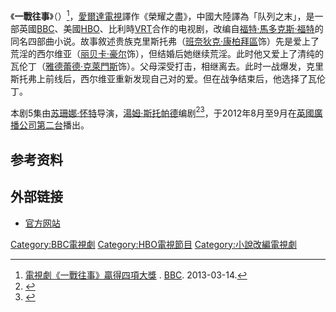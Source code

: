 {{Expand English|Parade's End (TV series)|tpercent=10}}

《'''一戰往事'''》（{{lang-en|''Parade's End''}}）<ref>[http://www.bbc.co.uk/ukchina/trad/entertainment/2013/03/130314_ent_parades_end.shtml 電視劇《一戰往事》贏得四項大獎] {{Wayback|url=http://www.bbc.co.uk/ukchina/trad/entertainment/2013/03/130314_ent_parades_end.shtml |date=20130528204018 }}. [[BBC|BBC]]. 2013-03-14.</ref>，[[愛爾達電視|愛爾達電視]]譯作《榮耀之盡》，中國大陸譯為「队列之末」，是一部英國[[BBC|BBC]]、美國[[HBO|HBO]]、比利時[[弗拉芒廣播電視公司|VRT]]合作的电视剧，改编自[[福特·馬多克斯·福特|福特·馬多克斯·福特]]的同名四部曲小说。故事敘述贵族克里斯托弗（[[班奈狄克·康柏拜區|班奈狄克·康柏拜區]]饰）先是爱上了荒淫的西尔维亚（[[丽贝卡·豪尔|丽贝卡·豪尔]]饰），但结婚后她继续荒淫。此时他又爱上了清纯的瓦伦丁（[[雅德蕾德·克萊門斯|雅德蕾德·克萊門斯]]饰）。父母深受打击，相继离去。此时一战爆发，克里斯托弗上前线后，西尔维亚重新发现自己对的爱。但在战争结束后，他选择了瓦伦丁。

本剧5集由[[苏珊娜·怀特|苏珊娜·怀特]]导演，[[湯姆·斯托帕德|湯姆·斯托帕德]]编剧<ref>{{cite web |title=Parade's End |url=http://www.bbc.co.uk/tv/comingup/parades-end |publisher=BBC |accessdate=10 June 2011 |archive-date=2011-06-10 |archive-url=https://web.archive.org/web/20110610022740/http://www.bbc.co.uk/tv/comingup/parades-end/ |dead-url=no }}</ref><ref>{{cite news |title=HBO Back in War Business With ‘Parade's End’ |url=http://www.hollywoodreporter.com/news/hbo-back-war-business-parade-194753 |publisher=THR |accessdate=29 September 2011 |first=Lesley |last=Goldberg |date=3 June 2011 |archive-date=2013-01-11 |archive-url=https://www.webcitation.org/6Db6mLvbq?url=http://www.hollywoodreporter.com/news/hbo-back-war-business-parade-194753 |dead-url=no }}</ref>，于2012年8月至9月在[[英國廣播公司第二台|英國廣播公司第二台]]播出。

==参考资料==
<references/>

==外部链接==
* [http://www.bbc.co.uk/programmes/b01m7rn8 官方网站] {{Wayback|url=http://www.bbc.co.uk/programmes/b01m7rn8 |date=20220107045805 }}

{{HBO电视节目|former}}
[[Category:BBC電視劇|Category:BBC電視劇]]
[[Category:HBO電視節目|Category:HBO電視節目]]
[[Category:小說改編電視劇|Category:小說改編電視劇]]